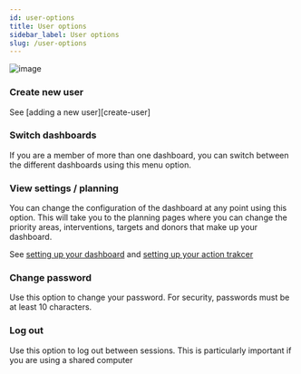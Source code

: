 ```yaml
---
id: user-options
title: User options
sidebar_label: User options
slug: /user-options
---
```



<div style={{textAlign: 'center'}}>

  ![image](assets/user-dropdown.png)

</div>



### Create new user

See [adding a new user][create-user]


### Switch dashboards

If you are a member of more than one dashboard, you can switch between the different
dashboards using this menu option.


### View settings / planning

You can change the configuration of the dashboard at any point using this option.
This will take you to the planning pages where you can change the priority areas,
interventions, targets and donors that make up your dashboard.

See [setting up your dashboard](dashboard-planning) and
[setting up your action trakcer](tracker-planning)


### Change password

Use this option to change your password. For security, passwords must be at least 10 characters.


### Log out

Use this option to log out between sessions. This is particularly important if you
are using a shared computer

